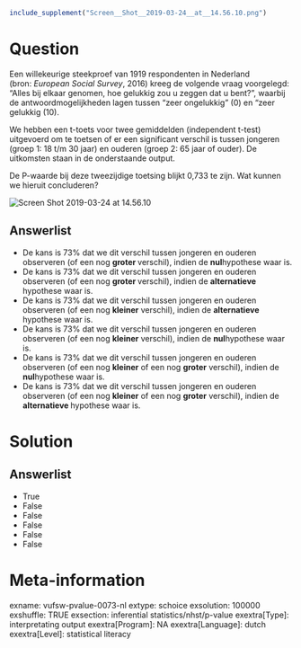 ```{r, echo = FALSE, results = "hide"}
include_supplement("Screen__Shot__2019-03-24__at__14.56.10.png")
```

Question
========
Een willekeurige steekproef van 1919 respondenten in Nederland
(bron: *European Social Survey*, 2016) kreeg de volgende vraag
voorgelegd: “Alles bij elkaar genomen, hoe gelukkig zou u zeggen dat u
bent?”, waarbij de antwoordmogelijkheden lagen tussen “zeer ongelukkig”
(0) en “zeer gelukkig (10).  
  
We hebben een t-toets voor twee gemiddelden (independent t-test)
uitgevoerd om te toetsen of er een significant verschil is tussen
jongeren (groep 1: 18 t/m 30 jaar) en ouderen (groep 2: 65 jaar of
ouder). De uitkomsten staan in de onderstaande output.  
  
De P-waarde bij deze tweezijdige toetsing blijkt 0,733 te zijn. Wat
kunnen we hieruit concluderen?   
  
<img src="Screen__Shot__2019-03-24__at__14.56.10.png"
class="fr-fic fr-dii enlargeimage tvcss_2"
alt="Screen Shot 2019-03-24 at 14.56.10" />

Answerlist
----------
* De kans is 73% dat we dit verschil tussen jongeren en ouderen observeren
  (of een nog **groter **verschil), indien de **nul**hypothese waar is.
* De kans is 73% dat we dit verschil tussen jongeren en ouderen observeren
  (of een nog **groter **verschil), indien de **alternatieve** hypothese
  waar is.
* De kans is 73% dat we dit verschil tussen jongeren en ouderen observeren
  (of een nog **kleiner** verschil), indien de **alternatieve** hypothese
  waar is.
* De kans is 73% dat we dit verschil tussen jongeren en ouderen observeren
  (of een nog **kleiner** verschil), indien de **nul**hypothese waar is.
* De kans is 73% dat we dit verschil tussen jongeren en ouderen observeren
  (of een nog **kleiner** of een nog **groter** verschil), indien de
  **nul**hypothese waar is.
* De kans is 73% dat we dit verschil tussen jongeren en ouderen observeren
  (of een nog **kleiner** of een nog **groter** verschil), indien de
  **alternatieve **hypothese waar is.

Solution
========










Answerlist
----------
* True
* False
* False
* False
* False
* False

Meta-information
================
exname: vufsw-pvalue-0073-nl
extype: schoice
exsolution: 100000
exshuffle: TRUE
exsection: inferential statistics/nhst/p-value
exextra[Type]: interpretating output
exextra[Program]: NA
exextra[Language]: dutch
exextra[Level]: statistical literacy


